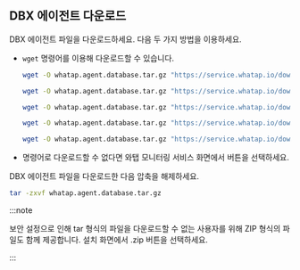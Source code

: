 ## DBX 에이전트 다운로드

DBX 에이전트 파일을 다운로드하세요. 다음 두 가지 방법을 이용하세요.

* `wget` 명령어를 이용해 다운로드할 수 있습니다.

  <InDoc product="postgresql">

  ```bash title="BASH"
  wget -O whatap.agent.database.tar.gz "https://service.whatap.io/download/dbx_agent?type=postgresql&format=tar.gz"
  ```

  </InDoc>

  <InDoc product="mysql">

  ```bash title="BASH"
  wget -O whatap.agent.database.tar.gz "https://service.whatap.io/download/dbx_agent?type=mysql&format=tar.gz"
  ```

  </InDoc>

  <InDoc product="altibase">

  ```bash title="BASH"
  wget -O whatap.agent.database.tar.gz "https://service.whatap.io/download/dbx_agent?type=altibase&format=tar.gz"
  ```

  </InDoc>

  <InDoc product="cubrid">

  ```bash title="BASH"
  wget -O whatap.agent.database.tar.gz "https://service.whatap.io/download/dbx_agent?type=cubrid&format=tar.gz"
  ```

  </InDoc>

  <InDoc product="mssql">

  ```bash title="BASH"
  wget -O whatap.agent.database.tar.gz "https://service.whatap.io/download/dbx_agent?type=mssql&format=tar.gz"
  ```

  </InDoc>

* 명령어로 다운로드할 수 없다면 와탭 모니터링 서비스 화면에서 <Cmdname sid="download" className="uitext" /> 버튼을 선택하세요.

DBX 에이전트 파일을 다운로드한 다음 압축을 해제하세요.

```bash title="BASH"
tar -zxvf whatap.agent.database.tar.gz
```

:::note

보안 설정으로 인해 tar 형식의 파일을 다운로드할 수 없는 사용자를 위해 ZIP 형식의 파일도 함께 제공합니다. 설치 화면에서 <UI>.zip</UI> <Cmdname sid="download" className="uitext" /> 버튼을 선택하세요.

:::